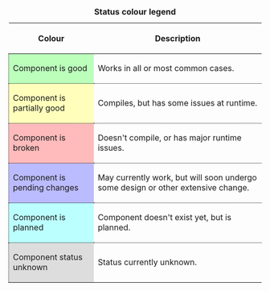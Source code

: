 {| style="border: 1px dotted #000"
|+ '''Status colour legend'''
|-
! Colour !! Description
|-
| style="border-bottom: 1px dotted #000; border-left: 1px dotted #000; background-color: #bfb" | Component is good
| style="border-bottom: 1px dotted #000" | Works in all or most common cases.
|-
| style="border-bottom: 1px dotted #000; border-left: 1px dotted #000; background-color: #ffb" | Component is partially good
| style="border-bottom: 1px dotted #000" | Compiles, but has some issues at runtime.
|-
| style="border-bottom: 1px dotted #000; border-left: 1px dotted #000; background-color: #fbb" | Component is broken
| style="border-bottom: 1px dotted #000" | Doesn't compile, or has major runtime issues.
|-
| style="border-bottom: 1px dotted #000; border-left: 1px dotted #000; background-color: #bbf" | Component is pending changes
| style="border-bottom: 1px dotted #000" | May currently work, but will soon undergo some design or other extensive change.
|-
| style="border-bottom: 1px dotted #000; border-left: 1px dotted #000; background-color: #bff" | Component is planned
| style="border-bottom: 1px dotted #000" | Component doesn't exist yet, but is planned.
|-
| style="border-bottom: 1px dotted #000; border-left: 1px dotted #000; background-color: #ddd" | Component status unknown
| style="border-bottom: 1px dotted #000" | Status currently unknown.
|}